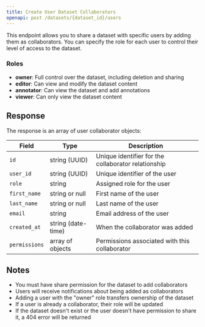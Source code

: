 ```yaml
---
title: Create User Dataset Collaborators
openapi: post /datasets/{dataset_id}/users
---
```


This endpoint allows you to share a dataset with specific users by adding them as collaborators. You can specify the role for each user to control their level of access to the dataset.

### Roles

- **owner**: Full control over the dataset, including deletion and sharing
- **editor**: Can view and modify the dataset content
- **annotator**: Can view the dataset and add annotations
- **viewer**: Can only view the dataset content

## Response

The response is an array of user collaborator objects:

| Field         | Type               | Description                                         |
| ------------- | ------------------ | --------------------------------------------------- |
| `id`          | string (UUID)      | Unique identifier for the collaborator relationship |
| `user_id`     | string (UUID)      | Unique identifier of the user                       |
| `role`        | string             | Assigned role for the user                          |
| `first_name`  | string or null     | First name of the user                              |
| `last_name`   | string or null     | Last name of the user                               |
| `email`       | string             | Email address of the user                           |
| `created_at`  | string (date-time) | When the collaborator was added                     |
| `permissions` | array of objects   | Permissions associated with this collaborator       |

## Notes

- You must have share permission for the dataset to add collaborators
- Users will receive notifications about being added as collaborators
- Adding a user with the "owner" role transfers ownership of the dataset
- If a user is already a collaborator, their role will be updated
- If the dataset doesn't exist or the user doesn't have permission to share it, a 404 error will be returned
